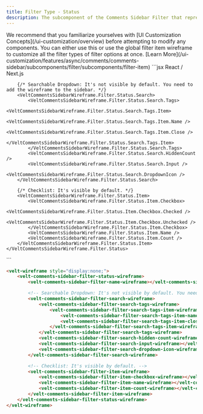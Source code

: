 ```yaml
---
title: Filter Type - Status
description: The subcomponent of the Comments Sidebar Filter that represents the Status filter
---
```


<Note>
We recommend that you familiarize yourselves with [UI Customization Concepts](/ui-customization/overview) before attempting to modify any components.
</Note>

<Warning>
You can either use this or use the global filter item wireframe to customize all the filter types of filter options at once. [Learn More](/ui-customization/features/async/comments/comments-sidebar/subcomponents/filter/subcomponents/filter-item)
</Warning>

<RequestExample>
```jsx React / Next.js
<VeltWireframe>
    <VeltCommentsSidebarWireframe.Filter.Status>
        <VeltCommentsSidebarWireframe.Filter.Status.Name />

        {/* Searchable Dropdown: It's not visible by default. You need to add the wireframe to the sidebar. */}
        <VeltCommentsSidebarWireframe.Filter.Status.Search>
            <VeltCommentsSidebarWireframe.Filter.Status.Search.Tags>
                <VeltCommentsSidebarWireframe.Filter.Status.Search.Tags.Item>
                    <VeltCommentsSidebarWireframe.Filter.Status.Search.Tags.Item.Name />
                    <VeltCommentsSidebarWireframe.Filter.Status.Search.Tags.Item.Close />
                </VeltCommentsSidebarWireframe.Filter.Status.Search.Tags.Item>
            </VeltCommentsSidebarWireframe.Filter.Status.Search.Tags>
            <VeltCommentsSidebarWireframe.Filter.Status.Search.HiddenCount />
            <VeltCommentsSidebarWireframe.Filter.Status.Search.Input />
            <VeltCommentsSidebarWireframe.Filter.Status.Search.DropdownIcon />
        </VeltCommentsSidebarWireframe.Filter.Status.Search>

        {/* Checklist: It's visible by default. */}
        <VeltCommentsSidebarWireframe.Filter.Status.Item>
            <VeltCommentsSidebarWireframe.Filter.Status.Item.Checkbox>
                <VeltCommentsSidebarWireframe.Filter.Status.Item.Checkbox.Checked />
                <VeltCommentsSidebarWireframe.Filter.Status.Item.Checkbox.Unchecked />
            </VeltCommentsSidebarWireframe.Filter.Status.Item.Checkbox>
            <VeltCommentsSidebarWireframe.Filter.Status.Item.Name />
            <VeltCommentsSidebarWireframe.Filter.Status.Item.Count />
        </VeltCommentsSidebarWireframe.Filter.Status.Item>
    </VeltCommentsSidebarWireframe.Filter.Status>
</VeltWireframe>
```

```HTML HTML
<velt-wireframe style="display:none;">
    <velt-comments-sidebar-filter-status-wireframe>
        <velt-comments-sidebar-filter-name-wireframe></velt-comments-sidebar-filter-name-wireframe>

        <!-- Searchable Dropdown: It's not visible by default. You need to add the wireframe to the sidebar. -->
        <velt-comments-sidebar-filter-search-wireframe>
            <velt-comments-sidebar-filter-search-tags-wireframe>
                <velt-comments-sidebar-filter-search-tags-item-wireframe>
                    <velt-comments-sidebar-filter-search-tags-item-name-wireframe></velt-comments-sidebar-filter-search-tags-item-name-wireframe>
                    <velt-comments-sidebar-filter-search-tags-item-close-wireframe></velt-comments-sidebar-filter-search-tags-item-close-wireframe>
                </velt-comments-sidebar-filter-search-tags-item-wireframe>
            </velt-comments-sidebar-filter-search-tags-wireframe>
            <velt-comments-sidebar-filter-search-hidden-count-wireframe></velt-comments-sidebar-filter-search-hidden-count-wireframe>
            <velt-comments-sidebar-filter-search-input-wireframe></velt-comments-sidebar-filter-search-input-wireframe>
            <velt-comments-sidebar-filter-search-dropdown-icon-wireframe></velt-comments-sidebar-filter-search-dropdown-icon-wireframe>
        </velt-comments-sidebar-filter-search-wireframe>

        <!-- Checklist: It's visible by default. -->
        <velt-comments-sidebar-filter-item-wireframe>
            <velt-comments-sidebar-filter-item-checkbox-wireframe></velt-comments-sidebar-filter-item-checkbox-wireframe>
            <velt-comments-sidebar-filter-item-name-wireframe></velt-comments-sidebar-filter-item-name-wireframe>
            <velt-comments-sidebar-filter-item-count-wireframe></velt-comments-sidebar-filter-item-count-wireframe>
        </velt-comments-sidebar-filter-item-wireframe>
    </velt-comments-sidebar-filter-status-wireframe>
</velt-wireframe>
```

</RequestExample>

